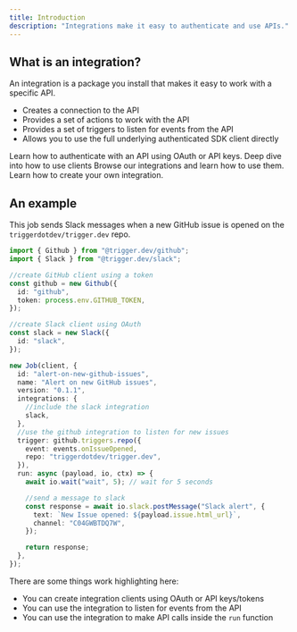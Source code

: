 ```yaml
---
title: Introduction
description: "Integrations make it easy to authenticate and use APIs."
---
```


## What is an integration?

An integration is a package you install that makes it easy to work with a specific API.

- Creates a connection to the API
- Provides a set of actions to work with the API
- Provides a set of triggers to listen for events from the API
- Allows you to use the full underlying authenticated SDK client directly

<CardGroup cols={2}>
  <Card title="Authentication" icon="lock" href="/integrations/authentication">
    Learn how to authenticate with an API using OAuth or API keys.
  </Card>
  <Card
    title="Using clients"
    icon="location-crosshairs"
    href="/integrations/clients"
  >
    Deep dive into how to use clients
  </Card>
  <Card title="Our integrations" icon="bolt" href="/integrations/list">
    Browse our integrations and learn how to use them.
  </Card>
  <Card
    title="Create an integration"
    icon="wand-magic-sparkles"
    href="/integrations/create"
  >
    Learn how to create your own integration.
  </Card>
</CardGroup>

## An example

This job sends Slack messages when a new GitHub issue is opened on the `triggerdotdev/trigger.dev` repo.

```ts
import { Github } from "@trigger.dev/github";
import { Slack } from "@trigger.dev/slack";

//create GitHub client using a token
const github = new Github({
  id: "github",
  token: process.env.GITHUB_TOKEN,
});

//create Slack client using OAuth
const slack = new Slack({
  id: "slack",
});

new Job(client, {
  id: "alert-on-new-github-issues",
  name: "Alert on new GitHub issues",
  version: "0.1.1",
  integrations: {
    //include the slack integration
    slack,
  },
  //use the github integration to listen for new issues
  trigger: github.triggers.repo({
    event: events.onIssueOpened,
    repo: "triggerdotdev/trigger.dev",
  }),
  run: async (payload, io, ctx) => {
    await io.wait("wait", 5); // wait for 5 seconds

    //send a message to slack
    const response = await io.slack.postMessage("Slack alert", {
      text: `New Issue opened: ${payload.issue.html_url}`,
      channel: "C04GWBTDQ7W",
    });

    return response;
  },
});
```

There are some things work highlighting here:

- You can create integration clients using OAuth or API keys/tokens
- You can use the integration to listen for events from the API
- You can use the integration to make API calls inside the `run` function
